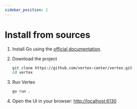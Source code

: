 ```yaml
---
sidebar_position: 2
---
```


# Install from sources

1. Install Go using the [official documentation](https://go.dev/doc/install).

2. Download the project
    ```Bash
    git clone https://github.com/vertex-center/vertex.git
    cd vertex
    ```

3. Run Vertex
    ```Bash
    go run .
    ```

4. Open the UI in your browser: [http://localhost:6130](http://localhost:6130)
